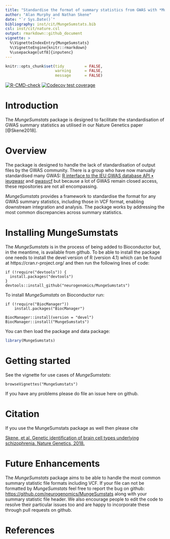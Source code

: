 ```yaml
---
title: "Standardise the format of summary statistics from GWAS with *MungeSumstats*"
author: "Alan Murphy and Nathan Skene"
date: "`r Sys.Date()`"
bibliography: inst/cit/MungeSumstats.bib
csl: inst/cit/nature.csl
output: rmarkdown::github_document
vignette: >
  %\VignetteIndexEntry{MungeSumstats}
  %\VignetteEngine{knitr::rmarkdown}
  %\usepackage[utf8]{inputenc}    
---
```


<!-- Readme.md is generated from Readme.Rmd. Please edit that file -->

```r
knitr::opts_chunk$set(tidy         = FALSE,
                      warning      = FALSE,
                      message      = FALSE)
```

<!-- badges: start -->
[![R-CMD-check](https://github.com/neurogenomics/MungeSumstats/workflows/R-full/badge.svg)](https://github.com/neurogenomics/MungeSumstats/actions)
[![Codecov test coverage](https://codecov.io/gh/neurogenomics/MungeSumstats/branch/master/graph/badge.svg)](https://codecov.io/gh/neurogenomics/MungeSumstats?branch=master)
<!-- badges: end -->

# Introduction

The *MungeSumstats* package is designed to facilitate the standardisation of GWAS summary statistics as utilised in our Nature Genetics paper [@Skene2018].

# Overview

The package is designed to handle the lack of standardisation of output files by the GWAS community. There is a group who have now manually standardised many GWAS: [R interface to the IEU GWAS database API • ieugwasr](https://mrcieu.github.io/ieugwasr/) and [gwasvcf](https://github.com/MRCIEU/gwasvcf) but because a lot of GWAS remain closed access, these repositories are not all encompassing. 

*MungeSumstats* provides a framework to standardise the format for any GWAS summary statistics, including those in VCF format, enabling downstream integration and analysis. The package works by addressing the most common discrepancies across summary statistics.

# Installing MungeSumstats

The *MungeSumstats* is in the process of being added to Bioconductor but, in the meantime, is available from github. 
To be able to install the package one needs to install the devel version of R (version 4.1) which can be found at https://cran.r-project.org/ and then run the following lines of code:

```
if (!require("devtools")) {
  install.packages("devtools")
}
devtools::install_github("neurogenomics/MungeSumstats")
```

To install *MungeSumstats* on Bioconductor run:

```
if (!require("BiocManager"))
    install.packages("BiocManager")

BiocManager::install(version = "devel")
BiocManager::install("MungeSumstats")
```

You can then load the package and data package:

```r
library(MungeSumstats)
```


# Getting started

See the vignette for use cases of *MungeSumstats*:

```
browseVignettes("MungeSumstats")
```

If you have any problems please do file an issue here on github.

# Citation

If you use the MungeSumstats package as well then please cite

[Skene, et al. Genetic identification of brain cell types underlying schizophrenia.
Nature Genetics, 2018.](https://www.nature.com/articles/s41588-018-0129-5)

# Future Enhancements

The *MungeSumstats* package aims to be able to handle the most common
summary statistic file formats including VCF. If your file can not be
formatted by *MungeSumstats* feel free to report the bug on github:
<https://github.com/neurogenomics/MungeSumstats> along with your summary
statistic file header. We also encourage people to edit the code to
resolve their particular issues too and are happy to incorporate these
through pull requests on github.

# References
